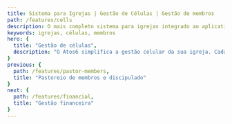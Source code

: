 ```yaml
---
title: Sistema para Igrejas | Gestão de Células | Gestão de membros
path: /features/cells
description: O mais completo sistema para igrejas integrado ao aplicativo para igrejas mais inovador! Atos6 te ajuda a pastorear com qualidade, sua gestão e comunicação mais eficientes. Clique e confira
keywords: igrejas, células, membros
hero: {
  title: "Gestão de células",
  description: "O Atos6 simplifica a gestão celular da sua igreja. Cadastre e visualize suas células no mapa, envie os relatórios semanais e acompanhe o crescimento de cada célula por relatórios gráficos gerenciais."
}
previous: {
  path: /features/pastor-members,
  title: "Pastoreio de membros e discipulado"
}
next: {
  path: /features/financial,
  title: "Gestão financeira"
}
---
```




<ScheduleDemonstrationBanner />

<Block
  imageOnLeft
  image={cellIndicators}
  title="Cadastro de células"
  description="No Atos6 você pode cadastrar células / grupos da sua igreja, informando o perfil, dia da semana, horário e endereço."
/>

<Block
  image={cellMap}
  title="Visualização de células no mapa"
  description="Após cadastrar células elas ficam visíveis em um mapa integrado ao Google Maps, que pode ser visualizado na página pública, para que as pessoas possam localizar células próximas a elas e dentro do Atos6, facilitando também o planejamento da igreja que pode buscar a célula certa para um novo membro, ou analisar a necessidade de novas células em um determinado local."
/>

<Block
  imageOnLeft
  image={cellReports}
  title="Relatórios semanais de célula"
  description="O líder de célula pode enviar relatórios de presença pelo seu computador ou via aplicativo do Atos6 gestão. Além de informar semanalmente quem esteve presente e quais foram os visitantes, a igreja poderá criar também campos personalizados para que os líderes preencham. A igreja define os dados a serem enviados no relatório semanal e Atos6 consolida tudo online."
/>

<Block
  image={cellIndicators}
  title="Gráficos gerenciais"
  description="Acompanhe o crescimento de cada célula por relatórios gráficos gerenciais. Cada líder, supervisor e pastor possui a visão dos indicadores das suas células e pode exportar os dos dados das células para planilhas. São diversos relatórios: de frequência, por visão gerencial (perfil, bairro, dia da semana), semanal por redes, evolução e consolidação, não enviados, hierarquia, indicadores gerais, relatórios em números e etc."
/>

